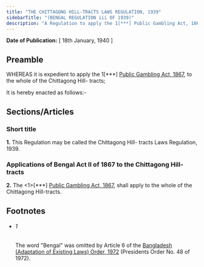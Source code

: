 ```yaml
---
title: "THE CHITTAGONG HILL-TRACTS LAWS REGULATION, 1939"
sidebarTitle: "(BENGAL REGULATION iii OF 1939)"
description: "A Regulation to apply the 1[***] Public Gambling Act, 1867, to the Chittagong Hill-tracts."
---
```


**Date of Publication:** [ 18th January, 1940 ]

## Preamble

WHEREAS it is expedient to apply the 1[\*\*\*] [Public Gambling Act, 1867](/act-16.html "Public Gambling Act, 1867"), to the whole of the Chittagong Hill- tracts;

It is hereby enacted as follows:-

## Sections/Articles

### Short title

**1.** This Regulation may be called the Chittagong Hill- tracts Laws Regulation, 1939.

### Applications of Bengal Act II of 1867 to the Chittagong Hill- tracts

**2.** The <1>[\*\*\*] [Public Gambling Act, 1867](/act-16.html "Public Gambling Act, 1867"), shall apply to the whole of the Chittagong Hill-tracts.

## Footnotes

- ###### 1

  The word "Bengal" was omitted by Article 6 of the [Bangladesh (Adaptation of Existing Laws) Order, 1972](/act-388.html "Bangladesh (Adaptation of Existing Laws) Order, 1972 ") (Presidents Order No. 48 of 1972).
